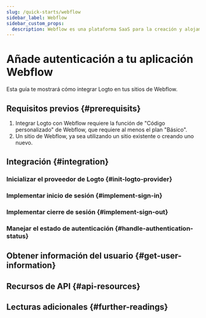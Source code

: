 ```yaml
---
slug: /quick-starts/webflow
sidebar_label: Webflow
sidebar_custom_props:
  description: Webflow es una plataforma SaaS para la creación y alojamiento de sitios web.
---
```




# Añade autenticación a tu aplicación Webflow

Esta guía te mostrará cómo integrar Logto en tus sitios de Webflow.

<GuideTip />

## Requisitos previos \{#prerequisits}

1. Integrar Logto con Webflow requiere la función de "Código personalizado" de Webflow, que requiere al menos el plan "Básico".
2. Un sitio de Webflow, ya sea utilizando un sitio existente o creando uno nuevo.

## Integración \{#integration}

### Inicializar el proveedor de Logto \{#init-logto-provider}

<InitClient />

### Implementar inicio de sesión \{#implement-sign-in}

<ImplementSignIn />

### Implementar cierre de sesión \{#implement-sign-out}

<ImplementSignOut />

### Manejar el estado de autenticación \{#handle-authentication-status}

<HandleAuthenticationStatus />

<Checkpoint />

## Obtener información del usuario \{#get-user-information}

<GetUserInformation />

## Recursos de API \{#api-resources}

<ApiResources />

## Lecturas adicionales \{#further-readings}

<FurtherReadings />
